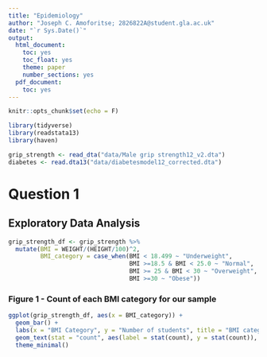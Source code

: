 ---
title: "Epidemiology"
author: "Joseph C. Amoforitse; 2826822A@student.gla.ac.uk"
date: "`r Sys.Date()`"
output:
  html_document:
    toc: yes
    toc_float: yes
    theme: paper
    number_sections: yes
  pdf_document:
    toc: yes
---

```{r setup, include=FALSE}
knitr::opts_chunk$set(echo = F)

library(tidyverse)
library(readstata13)
library(haven)

grip_strength <- read_dta("data/Male grip strength12_v2.dta")
diabetes <- read.dta13("data/diabetesmodel12_corrected.dta")
```

# Question 1
## Exploratory Data Analysis
```{r, echo = F}
grip_strength_df <- grip_strength %>%
  mutate(BMI = WEIGHT/(HEIGHT/100)^2,
         BMI_category = case_when(BMI < 18.499 ~ "Underweight",
                                  BMI >=18.5 & BMI < 25.0 ~ "Normal",
                                  BMI >= 25 & BMI < 30 ~ "Overweight",
                                  BMI >=30 ~ "Obese"))
```
### Figure 1 - Count of each BMI category for our sample
```{r, echo = F}
ggplot(grip_strength_df, aes(x = BMI_category)) +
  geom_bar() +
  labs(x = "BMI Category", y = "Number of students", title = "BMI categories for our sample of 87 first year male students") +
  geom_text(stat = "count", aes(label = stat(count), y = stat(count)), vjust = -0.5) +
  theme_minimal()
```